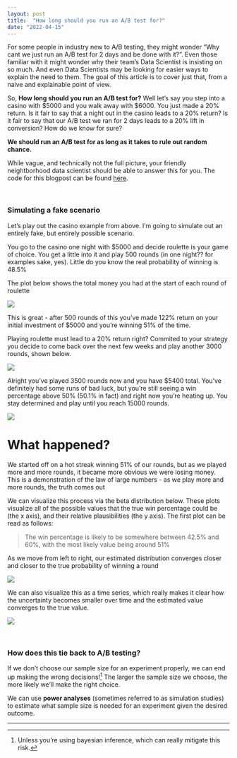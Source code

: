 ```yaml
---
layout: post
title:  "How long should you run an A/B test for?"
date: "2022-04-15"
---
```


For some people in industry new to A/B testing, they might wonder "Why cant we just run an A/B test for 2 days and be done with it?". Even those familiar with it might wonder why their team's Data Scientist is insisting on so much. And even Data Scientists may be looking for easier ways to explain the need to them. The goal of this article is to cover just that, from a naive and explainable point of view.

So, __How long should you run an A/B test for?__ Well let's say you step into a casino with $5000 and you walk away with $6000. You just made a 20% return. Is it fair to say that a night out in the casino leads to a 20% return? Is it fair to say that our A/B test we ran for 2 days leads to a 20% lift in conversion? How do we know for sure? 

__We should run an A/B test for as long as it takes to rule out random chance.__ 

While vague, and technically not the full picture, your friendly neightborhood data scientist should be able to answer this for you. The code for this blogpost can be found [here](https://github.com/kylejcaron/case_studies/blob/master/How%20long%20should%20you%20run%20an%20AB%20Test%20for%3F.ipynb).

<br>

### Simulating a fake scenario

Let's play out the casino example from above. I'm going to simulate out an entirely fake, but entirely possible scenario.

You go to the casino one night with $5000 and decide roulette is your game of choice. You get a little into it and play 500 rounds (in one night?? for examples sake, yes). Little do you know the real probability of winning is 48.5%

The plot below shows the total money you had at the start of each round of roulette

![](/assets/img/how_long_ab_test/fig1.png){fig-align="center"}

This is great - after 500 rounds of this you've made 122% return on your initial investment of $5000 and you're winning 51% of the time. 

Playing roulette must lead to a 20% return right? Commited to your strategy you decide to come back over the next few weeks and play another 3000 rounds, shown below.

![](/assets/img/how_long_ab_test/fig2.png){fig-align="center"}


Alright you've played 3500 rounds now and you have $5400 total. You've definitely had some runs of bad luck, but you're still seeing a win percentage above 50% (50.1% in fact) and right now you're heating up. You stay determined and play until you reach 15000 rounds.

![](/assets/img/how_long_ab_test/fig3.png){fig-align="center"}


# What happened?

We started off on a hot streak winning 51% of our rounds, but as we played more and more rounds, it became more obvious we were losing money. This is a demonstration of the law of large numbers - as we play more and more rounds, the truth comes out

We can visualize this process via the beta distribution below. These plots visualize all of the possible values that the true win percentage could be (the x axis), and their relative plausibilities (the y axis). The first plot can be read as follows:


> The win percentage is likely to be somewhere between 42.5% and 60%, with the most likely value being around 51%

As we move from left to right, our estimated distribution converges closer and closer to the true probability of winning a round


![](/assets/img/how_long_ab_test/fig4.png){fig-align="center"}



We can also visualize this as a time series, which really makes it clear how the uncertainty becomes smaller over time and the estimated value converges to the true value. 

![](/assets/img/how_long_ab_test/fig5.png){fig-align="center"}


<br>

### How does this tie back to A/B testing?

If we don't choose our sample size for an experiment properly, we can end up making the wrong decisions![^1] The larger the sample size we choose, the more likely we'll make the right choice.

We can use __power analyses__ (sometimes referred to as simulation studies) to estimate what sample size is needed for an experiment given the desired outcome.

---
[^1]: Unless you're using bayesian inference, which can really mitigate this risk. 

